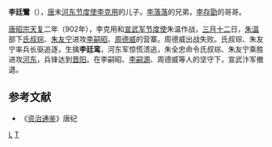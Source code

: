 '''李廷鸞'''（{{bd|？||902年|}}），[[唐|唐]]末[[河东节度使|河东节度使]][[李克用|李克用]]的儿子。[[李落落|李落落]]的兄弟，[[李存勖|李存勖]]的哥哥。

[[唐昭宗|唐昭宗]][[天复_(唐朝)|天复]]二年（902年），李克用和[[宣武军节度使|宣武军节度使]]朱温作战，[[三月十二|三月十二]]日，[[朱温|朱温]]部下[[氏叔琮|氏叔琮]]、[[朱友宁|朱友宁]]进攻[[李嗣昭|李嗣昭]]、[[周德威|周德威]]的营寨。周德威出战失败。氏叔琮、朱友宁率兵长驱追逐，生擒'''李廷鸾'''，河东军惊慌溃逃，朱全忠命令氏叔琮、朱友宁乘胜进攻[[河东|河东]]，兵锋达到[[晋阳|晋阳]]。在李嗣昭、[[唐明宗|李嗣源]]、周德威等人的坚守下，宣武汴军撤退。
==参考文献==
*《[[资治通鉴|资治通鉴]]》唐纪

{{唐朝人小作品}}
[[分类:唐朝军事人物|L]]
[[分类:李姓|T]]